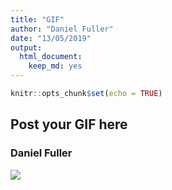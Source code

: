 ```yaml
---
title: "GIF"
author: "Daniel Fuller"
date: "13/05/2019"
output:
  html_document:
    keep_md: yes
---
```


```r
knitr::opts_chunk$set(echo = TRUE)
```

## Post your GIF here

### Daniel Fuller

![](https://media.giphy.com/media/dJtoGmnupA00QaJitW/giphy.gif)